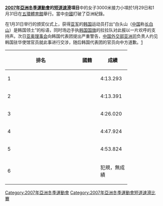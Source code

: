 '''[[2007年亞洲冬季運動會|2007年亞洲冬季運動會]]的[[2007年冬季亞洲運動會短道速滑比賽|短道速滑]]項目'''中的女子3000米接力小項於1月29日和1月31日在[[五環體育館|五環體育館]]舉行。當中[[中國|中國]]打破了亞洲紀錄。

在1月31日举行的颁奖仪式上，获得[[亚军|亚军]]的[[韩国|韩国]]运动员打出“白头山（[[中国|中国]]称[[长白山|长白山]]）是韩国领土”的标语，同时场边手执[[韩国国旗|韩国国旗]]的拉拉队对此报以一片欢呼的支持声。次日[[亚奥理事会|亚奥理事会]]向韩国代表团提出严重警告，[[中华人民共和国外交部|中国外交部]][[中华人民共和国外交部亚洲司|亚洲司]]负责人约见韩国驻华使馆官员就此事进行交涉，随后韩国代表团的官员向中方道歉。[http://news.sohu.com/20070202/n248013328.shtml]{{Wayback|url=http://news.sohu.com/20070202/n248013328.shtml |date=20190521162118 }}

{| class=wikitable style="text-align:center" width=550
|-
! width=5%|'''排名'''
! width=15%|'''國籍'''
! width=15%|'''成績'''
|- bgcolor="gold"
| align="left"|1|| {{CHN}} || 4:13.293 
|- bgcolor="silver"
| align="left"|2|| {{KOR}} ||4:13.391  
|-bgcolor="CC9966"
| align="left"|3|| {{JPN}} ||4:26.020
|-
| align="left"|4||{{KAZ}}||4:47.924
|-
| align="left"|5||{{TPE}}||4:53.824
|-
| align="left"|6||{{PRK}}||犯規，無成績
|}

[[Category:2007年亞洲冬季運動會|Category:2007年亞洲冬季運動會]]
[[Category:2007年亞洲冬季運動會短道速滑比賽|Category:2007年亞洲冬季運動會短道速滑比賽]]